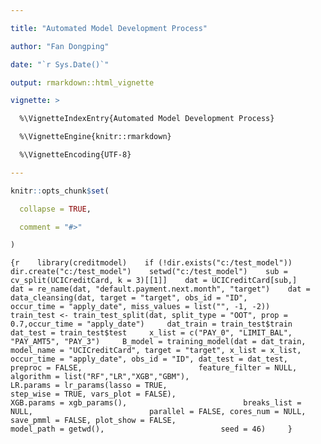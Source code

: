 ```yaml
---

title: "Automated Model Development Process"

author: "Fan Dongping"

date: "`r Sys.Date()`"

output: rmarkdown::html_vignette

vignette: >

  %\VignetteIndexEntry{Automated Model Development Process}

  %\VignetteEngine{knitr::rmarkdown}

  %\VignetteEncoding{UTF-8}

---
```




```r

knitr::opts_chunk$set(

  collapse = TRUE,

  comment = "#>"

)

```



```{r
   library(creditmodel)
   if (!dir.exists("c:/test_model")) dir.create("c:/test_model")
   setwd("c:/test_model")
   sub = cv_split(UCICreditCard, k = 3)[[1]]
   dat = UCICreditCard[sub,]
   dat = re_name(dat, "default.payment.next.month", "target")
   dat = data_cleansing(dat, target = "target", obs_id = "ID",
                     occur_time = "apply_date", miss_values = list("", -1, -2))
    train_test <- train_test_split(dat, split_type = "OOT", prop = 0.7,occur_time = "apply_date")
	dat_train = train_test$train
	dat_test = train_test$test
	x_list = c("PAY_0", "LIMIT_BAL", "PAY_AMT5", "PAY_3")
	B_model = training_model(dat = dat_train,
                         model_name = "UCICreditCard", target = "target", x_list = x_list,
                         occur_time = "apply_date", obs_id = "ID", dat_test = dat_test,
                         preproc = FALSE,
                         feature_filter = NULL,
                         algorithm = list("RF","LR","XGB","GBM"),
                         LR.params = lr_params(lasso = TRUE,
                                               step_wise = TRUE, vars_plot = FALSE),
                         XGB.params = xgb_params(),
                         breaks_list = NULL,
                         parallel = FALSE, cores_num = NULL,
                         save_pmml = FALSE, plot_show = FALSE,
                         model_path = getwd(),
                         seed = 46)
	}					 
```

